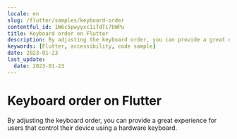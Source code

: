 ```yaml
---
locale: en
slug: /flutter/samples/keyboard-order
contentful_id: 1W6c5pwyyxc1iTdTi7bWPu
title: Keyboard order on Flutter
description: By adjusting the keyboard order, you can provide a great experience for users that control their device using a hardware keyboard.
keywords: [Flutter, accessibility, code sample]
date: 2023-01-23
last_update:
  date: 2023-01-23
---
```


# Keyboard order on Flutter

By adjusting the keyboard order, you can provide a great experience for users that control their device using a hardware keyboard.

<CodeSample id="keyboard-order" platform="flutter" locale="en"/>
